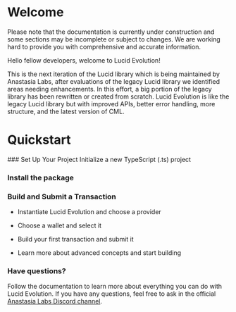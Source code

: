 # Welcome
 

<Callout type="warning" emoji="⚠️">
  Please note that the documentation is currently under construction and some sections may be incomplete or subject to changes. 
  We are working hard to provide you with comprehensive and accurate information.
</Callout>

Hello fellow developers, welcome to Lucid Evolution! 

This is the next iteration of the Lucid library which is being maintained by Anastasia Labs, after evaluations of the legacy Lucid library we identified areas needing enhancements. In this effort, a big portion of the legacy library has been rewritten or created from scratch. Lucid Evolution is like the legacy Lucid library but with improved APIs, better error handling, more structure, and the latest version of CML.

# Quickstart

<Steps>
### Set Up Your Project
Initialize a new TypeScript (.ts) project

### Install the package
<Cards>
  <Cards.Card
    title = "Lucid Evolution"
    href = "/install"
  />
</Cards>

### Build and Submit a Transaction
<Steps>

- Instantiate Lucid Evolution and choose a provider
<Cards>
  <Cards.Card
    icon = "🎬"
    title = "Core Concept 1: Instantiation"
    href = "/core-concepts/instantiate-evolution-and-choose-provider"
  />
</Cards>

- Choose a wallet and select it
<Cards>
  <Cards.Card
    icon = "💳"
    title = "Core Concept 2: Choose Wallet"
    href = "/core-concepts/create-choose-wallet"
  />
</Cards>

- Build your first transaction and submit it
<Cards>
  <Cards.Card
    icon = "💱"
    title = "Core Concept 3: Your First Transaction"
    href = "/core-concepts/first-transaction"
  />
</Cards>

- Learn more about advanced concepts and start building
<Cards>
  <Cards.Card
    icon = "🥽"
    title = "Deep Dive Series"
    href = "/deep-dives/make-payments"
  />
</Cards>
</Steps>
</Steps>

### Have questions?
Follow the documentation to learn more about everything you can do with Lucid Evolution. If you have any questions, feel free to ask in the official [Anastasia Labs Discord channel]("https://discord.gg/gdU4DAcS").